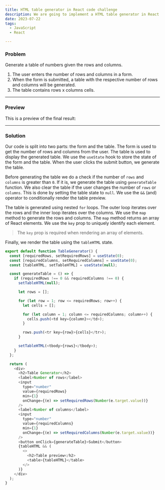 ```yaml
---
title: HTML table generator in React code challenge
description: We are going to implement a HTML table generator in React.
date: 2023-07-22
tags:
  - JavaScript
  - React

---
```



### Problem

Generate a table of numbers given the rows and columns.

1. The user enters the number of rows and columns in a form.
2. When the form is submitted, a table with the respective number of rows and columns will be generated.
3. The table contains rows x columns cells.

---

### Preview

This is a preview of the final result:

<Preview />

---

### Solution

Our code is split into two parts: the form and the table. The form is used to get the number of rows and columns from the user. The table is used to display the generated table. We use the `useState` hook to store the state of the form and the table. When the user clicks the submit button, we generate the table.

Before generating the table we do a check if the number of `rows` and `columns` is greater than `0`. If it is, we generate the table using `generateTable` function. We also clear the table if the user changes the number of `rows` or `columns`. This is done by setting the table state to `null`. We use the `&&` (and) operator to conditionally render the table preview.

The table is generated using nested `for` loops. The outer loop iterates over the rows and the inner loop iterates over the columns. We use the `map` method to generate the rows and columns. The `map` method returns an array of React elements. We use the `key` prop to uniquely identify each element.

> The `key` prop is required when rendering an array of elements.

Finally, we render the table using the `tableHTML` state.

```js
export default function TableGenerator() {
  const [requiredRows, setRequiredRows] = useState(0);
  const [requiredColumns, setRequiredColumns] = useState(0);
  const [tableHTML, setTableHTML] = useState(null);

  const generateTable = () => {
    if (requiredRows !== 0 && requiredColumns !== 0) {
      setTableHTML(null);

      let rows = [];

      for (let row = 1; row <= requiredRows; row++) {
        let cells = [];

        for (let column = 1; column <= requiredColumns; column++) {
          cells.push(<td key={column}></td>);
        }

        rows.push(<tr key={row}>{cells}</tr>);
      }

      setTableHTML(<tbody>{rows}</tbody>);
    }
  };

  return (
    <div>
      <h2>Table Generator</h2>
      <label>Number of rows</label>
      <input
        type="number"
        value={requiredRows}
        min={1}
        onChange={(e) => setRequiredRows(Number(e.target.value))}
      />
      <label>Number of columns</label>
      <input
        type="number"
        value={requiredColumns}
        min={1}
        onChange={(e) => setRequiredColumns(Number(e.target.value))}
      />
      <button onClick={generateTable}>Submit</button>
      {tableHTML && (
        <>
          <h2>Table preview</h2>
          <table>{tableHTML}</table>
        </>
      )}
    </div>
  );
}
```
